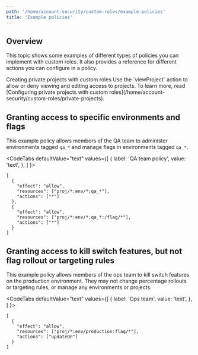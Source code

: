 ```yaml
---
path: '/home/account-security/custom-roles/example-policies'
title: 'Example policies'
---
```


## Overview

This topic shows some examples of different types of policies you can implement with custom roles. It also provides a reference for different actions you can configure in a policy.

<Callout intent="info">
  <CalloutTitle>Creating private projects with custom roles</CalloutTitle>
  <CalloutDescription>
    Use the `viewProject` action to allow or deny viewing and editing access to projects. To learn more, read
    [Configuring private projects with custom roles](/home/account-security/custom-roles/private-projects).
  </CalloutDescription>
</Callout>

## Granting access to specific environments and flags

This example policy allows members of the QA team to administer environments tagged `qa_*` and manage flags in environments tagged `qa_*`.


<CodeTabs
  defaultValue="text"
  values={[
    { label: 'QA team policy', value: 'text', },
  ]
}>

<CodeTabItem value="text">

```text
[
  {
    "effect": "allow",
    "resources": ["proj/*:env/*;qa_*"],
    "actions": ["*"]
  },
  {
    "effect": "allow",
    "resources": ["proj/*:env/*;qa_*:/flag/*"],
    "actions": ["*"]
  }
]
```

</CodeTabItem>
</CodeTabs>


## Granting access to kill switch features, but not flag rollout or targeting rules

This example policy allows members of the ops team to kill switch features on the production environment. They may not change percentage rollouts or targeting rules, or manage any environments or projects.


<CodeTabs
  defaultValue="text"
  values={[
    { label: 'Ops team', value: 'text', },
  ]
}>

<CodeTabItem value="text">

```text
[
  {
    "effect": "allow",
    "resources": ["proj/*:env/production:flag/*"],
    "actions": ["updateOn"]
  }
]
```

</CodeTabItem>
</CodeTabs>
